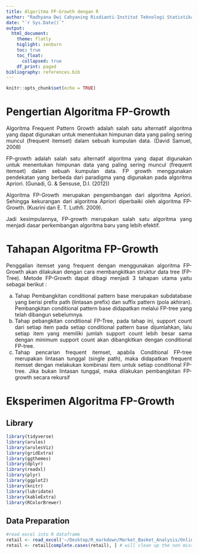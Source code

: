 ```yaml
---
title: Algoritma FP-Growth dengan R
author: "Radhyana Dwi Cahyaning Risdianti-Institut Teknologi Statistika dan Bisnis Muhammadiyah"
date: "`r Sys.Date()`"
output: 
  html_document:
    theme: flatly
    higlight: zenburn
    toc: true
    toc_float:
      collapsed: true
    df_print: paged
bibliography: references.bib
---
```


```{=html}
<style>
body{
text-align: justify}
</style>
```
```r
knitr::opts_chunk$set(echo = TRUE)
```

# Pengertian Algoritma FP-Growth
Algoritma Frequent Pattern Growth adalah salah satu alternatif algoritma yang dapat digunakan untuk menentukan himpunan data yang paling sering muncul (frequent itemset) dalam sebuah kumpulan data. (David Samuel, 2008)

FP-growth adalah salah satu alternatif algoritma yang dapat digunakan untuk menentukan himpunan data yang paling sering muncul (frequent itemset) dalam sebuah kumpulan data. FP growth menggunakan pendekatan yang berbeda dari paradigma yang digunakan pada algoritma Apriori. (Gunadi, G. & Sensuse, D.I. (2012))

Algoritma FP-Growth merupakan pengembangan dari algoritma Apriori. Sehingga kekurangan dari algoritma Apriori diperbaiki oleh algoritma FP-Growth. (Kusrini dan E. T. Luthfi. 2009).

Jadi kesimpulannya, FP-growth merupakan salah satu algoritma yang menjadi dasar perkembangan algoritma baru yang lebih efektif. 

# Tahapan Algoritma FP-Growth
Penggalian itemset yang frequent dengan menggunakan algoritma FP-Growth akan dilakukan dengan cara membangkitkan struktur data tree (FP-Tree). Metode FP-Growth dapat dibagi menjadi 3 tahapan utama yaitu sebagai berikut : 

a. Tahap Pembangkitan conditional pattern base merupakan subdatabase yang berisi prefix path (lintasan prefix) dan suffix pattern (pola akhiran). Pembangkitan conditional pattern base didapatkan melalui FP-tree yang telah dibangun sebelumnya. 
b. Tahap pebangkitan conditional FP-Tree, pada tahap ini, support count dari setiap item pada setiap conditional pattern base dijumlahkan, lalu setiap item yang memiliki jumlah support count lebih besar sama dengan minimum support count akan dibangkitkan dengan conditional FP-tree. 
c. Tahap pencarian frequent itemset, apabila Conditional FP-tree merupakan lintasan tunggal (single path), maka didapatkan frequent itemset dengan melakukan kombinasi item untuk setiap conditional FP-tree. Jika bukan lintasan tunggal, maka dilakukan pembangkitan FP-growth secara rekursif

# Eksperimen Algoritma FP-Growth
## Library
```r
library(tidyverse)
library(arules)
library(arulesViz)
library(gridExtra)
library(ggthemes)
library(dplyr)
library(readxl)
library(plyr)
library(ggplot2)
library(knitr)
library(lubridate)
library(kableExtra)
library(RColorBrewer)

```
## Data Preparation
```r
#read excel into R dataframe
retail <- read_excel('~/Desktop/R_markdown/Market_Basket_Analysis/Online Retail.xlsx')
retail <- retail[complete.cases(retail), ] # will clean up the non missing values.

```

